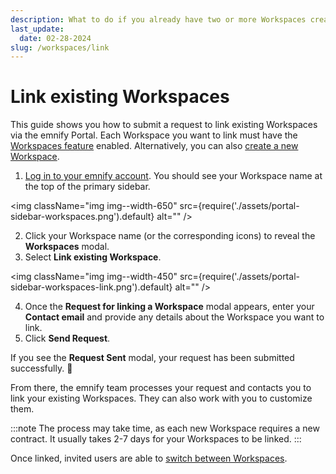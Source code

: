 ```yaml
---
description: What to do if you already have two or more Workspaces created in the emnify Portal
last_update:
  date: 02-28-2024
slug: /workspaces/link
---
```


# Link existing Workspaces


This guide shows you how to submit a request to link existing Workspaces via the emnify Portal.
Each Workspace you want to link must have the [Workspaces feature](/workspaces) enabled.
Alternatively, you can also [create a new Workspace](/workspaces/create).

<PermissionsInfoPartial action="link existing" />

1. [Log in to your emnify account](https://portal.emnify.com/sign).
You should see your Workspace name at the top of the primary sidebar.

<img
  className="img img--width-650"
  src={require('./assets/portal-sidebar-workspaces.png').default}
  alt=""
/>

2. Click your Workspace name (or the corresponding icons) to reveal the **Workspaces** modal.
3. Select **Link existing Workspace**.

<img
  className="img img--width-450"
  src={require('./assets/portal-sidebar-workspaces-link.png').default}
  alt=""
/>

4. Once the **Request for linking a Workspace** modal appears, enter your **Contact email** and provide any details about the Workspace you want to link.
5. Click **Send Request**.

If you see the **Request Sent** modal, your request has been submitted successfully. 🎉

From there, the emnify team processes your request and contacts you to link your existing Workspaces.
They can also work with you to customize them.

:::note
The process may take time, as each new Workspace requires a new contract.
It usually takes 2-7 days for your Workspaces to be linked.
:::

Once linked, invited users are able to [switch between Workspaces](/workspaces/switch).

<FeatureRequestsTipPartial />
